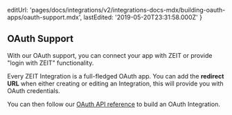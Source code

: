   editUrl:
    'pages/docs/integrations/v2/integrations-docs-mdx/building-oauth-apps/oauth-support.mdx',
  lastEdited: '2019-05-20T23:31:58.000Z'
}

## OAuth Support

With our OAuth support, you can connect your app with ZEIT or provide "login with ZEIT" functionality.

Every ZEIT Integration is a full-fledged OAuth app. You can add the **redirect URL** when either creating or editing an Integration, this will provide you with OAuth credentials.

You can then follow our [OAuth API reference](/docs/api#endpoints/oauth2) to build an OAuth Integration.
